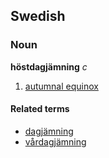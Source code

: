 ==Swedish==
===Noun===
'''höstdagjämning''' ''c''

# [[autumnal equinox]]

====Related terms====
*[[dagjämning]]
*[[vårdagjämning]]